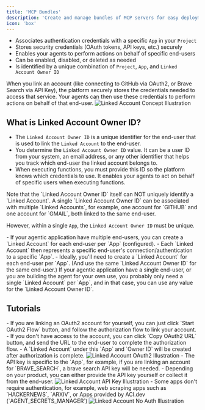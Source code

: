 ```yaml
---
title: 'MCP Bundles'
description: 'Create and manage bundles of MCP servers for easy deployment and organization-wide distribution.'
icon: 'box'
---
```



- Associates authentication credentials with a specific `App` in your `Project`
- Stores security credentials (OAuth tokens, API keys, etc.) securely
- Enables your agents to perform actions on behalf of specific end-users
- Can be enabled, disabled, or deleted as needed
- Is identified by a unique combination of `Project`, `App`, and `Linked Account Owner ID`

<Note>
  When you link an account (like connecting to GitHub via OAuth2, or Brave Search via API Key), the platform securely stores the credentials needed to access that service. Your agents can then use these credentials to perform actions on behalf of that end-user.
</Note>

<Frame>
  <img src="/images/platform/link-account.png" alt="Linked Account Concept Illustration" />
</Frame>


## What is Linked Account Owner ID?

- The `Linked Account Owner ID` is a unique identifier for the end-user that is used to link the `Linked Account` to the end-user.
- You determine the `Linked Account Owner ID` value. It can be a user ID from your system, an email address, or any other identifier that helps you track which end-user the linked account belongs to. 
- When executing functions, you must provide this ID so the platform knows which credentials to use. It enables your agents to act on behalf of specific users when executing functions.


<Note>
Note that the `Linked Account Owner ID` itself can NOT uniquely identify a `Linked Account`.
A single `Linked Account Owner ID` can be associated with multiple `Linked Accounts`, for example, one account for `GITHUB` and one account for `GMAIL`, both linked to the same end-user.

However, within a single `App`, the `Linked Account Owner ID` must be unique.
</Note>


<AccordionGroup>
  <Accordion title="If Your Product Have Multiple End-Users" icon="users">
  - If your agentic application have multiple end-users, you can create a `Linked Account` for each end-user per `App` (configured).
  - Each `Linked Account` then represents a specific end-user's connection/authentication to a specific `App`.
  - Ideally, you'll need to create a `Linked Account` for each end-user per `App`. (And use the same `Linked Account Owner ID` for the same end-user.)

  </Accordion>

  <Accordion title="If Your Product Have a Single End-User" icon="user">
  If your agentic application have a single end-user, or you are building the agent for your own use, you probably only need a single `Linked Account` per `App`, and in that case, you can use any value for the `Linked Account Owner ID`.

  </Accordion>
</AccordionGroup>


## Tutorials

<AccordionGroup>
  <Accordion title="Linking OAuth2 Account" icon="user">
  - If you are linking an OAuth2 account for yourself, you can just click `Start OAuth2 Flow` button, and follow the authorization flow to link your account.
  - If you don't have access to the account, you can click `Copy OAuth2 URL` button, and send the URL to the end-user to complete the authorization flow.
  - A `Linked Account` under this `App` and `Owner ID` will be created after authorization is complete.
  <Frame>
    <img src="/images/platform/link-account-oauth2.png" alt="Linked Account OAuth2 Illustration" />
  </Frame>
  </Accordion>

  <Accordion title="Linking API Key Account" icon="user">
  - The API key is specific to the `App`, for example, if you are linking an account for `BRAVE_SEARCH`, a brave search API key will be needed.
  - Depending on your product, you can either provide the API key yourself or collect it from the end-user.
  <Frame>
    <img src="/images/platform/link-account-api-key.png" alt="Linked Account API Key Illustration" />
  </Frame>
  </Accordion>

  <Accordion title="Linking No Auth Account" icon="user">
  - Some apps don't require authentication, for example, web scraping apps such as `HACKERNEWS`, `ARXIV`, or Apps provided by ACI.dev (`AGENT_SECRETS_MANAGER`)
  <Frame>
    <img src="/images/platform/link-account-no-auth.png" alt="Linked Account No Auth Illustration" />
  </Frame>
  </Accordion>
</AccordionGroup>